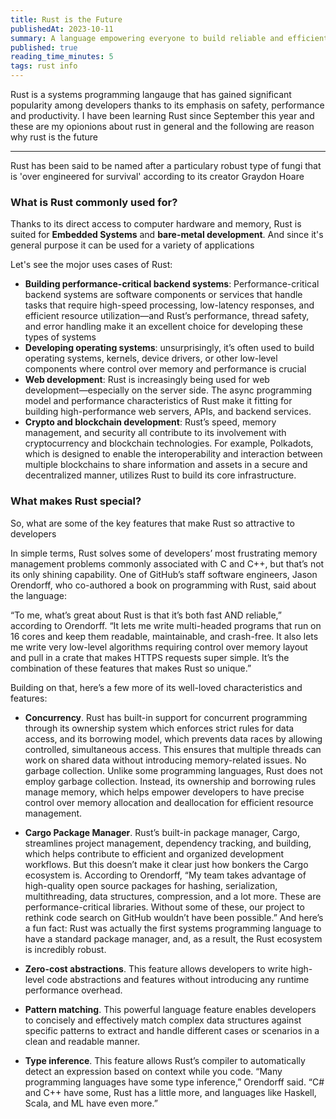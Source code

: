 ```yaml
---
title: Rust is the Future
publishedAt: 2023-10-11
summary: A language empowering everyone to build reliable and efficient software.
published: true
reading_time_minutes: 5
tags: rust info
---
```


Rust is a systems programming langauge that has gained significant popularity among developers thanks to its emphasis on safety, performance and productivity.
I have been learning Rust since September this year and these are my opionions about rust in general and the following are reason why rust is the future

---

<Callout emoji="💡">
  Rust has been said to be named after a particulary robust type of fungi that
  is 'over engineered for survival' according to its creator Graydon Hoare
</Callout>

### What is Rust commonly used for?

Thanks to its direct access to computer hardware and memory, Rust is suited for
**Embedded Systems** and **bare-metal development**. And since it's general purpose it can be used for a variety of applications

Let's see the mojor uses cases of Rust:

- **Building performance-critical backend systems**: Performance-critical backend systems are software components or services that handle tasks that require high-speed processing, low-latency responses, and efficient resource utilization—and Rust’s performance, thread safety, and error handling make it an excellent choice
  for developing these types of systems
- **Developing operating systems**: unsurprisingly, it’s often used to build operating systems, kernels, device drivers, or other low-level components where control over memory and performance is crucial
- **Web development**: Rust is increasingly being used for web development—especially on the server side. The async programming model and performance characteristics of Rust make it fitting for building high-performance web servers, APIs, and backend services.
- **Crypto and blockchain development**: Rust’s speed, memory management, and security all contribute to its involvement with cryptocurrency and blockchain technologies. For example, Polkadots,
  which is designed to enable the interoperability and interaction
  between multiple blockchains to share information and assets in a secure and decentralized manner,
  utilizes Rust to build its core infrastructure.

### What makes Rust special?

So, what are some of the key features that make Rust so attractive to developers

In simple terms, Rust solves some of developers’ most frustrating memory
management problems commonly associated with C and C++, but that’s not its
only shining capability. One of GitHub’s staff software engineers, Jason Orendorff,
who co-authored a book on programming with Rust, said about the language:

“To me, what’s great about Rust is that it’s both fast AND reliable,”
according to Orendorff. “It lets me write multi-headed programs that run
on 16 cores and keep them readable, maintainable, and crash-free. It also
lets me write very low-level algorithms requiring control over memory layout
and pull in a crate that makes HTTPS requests super simple. It’s the combination
of these features that makes Rust so unique.”

Building on that, here’s a few more of its well-loved characteristics and features:

- **Concurrency**. Rust has built-in support for concurrent programming through its ownership system which enforces strict rules for data access, and its borrowing model, which prevents data races by allowing controlled, simultaneous access. This ensures that multiple threads can work on shared data without introducing memory-related issues.
  No garbage collection. Unlike some programming languages, Rust does not employ garbage collection. Instead, its ownership and borrowing rules manage memory, which helps empower developers to have precise control over memory allocation and deallocation for efficient resource management.

- **Cargo Package Manager**. Rust’s built-in package manager, Cargo, streamlines
  project management, dependency tracking, and building, which helps contribute
  to efficient and organized development workflows. But this doesn’t make it clear
  just how bonkers the Cargo ecosystem is. According to Orendorff, “My team takes
  advantage of high-quality open source packages for hashing, serialization,
  multithreading, data structures, compression, and a lot more. These are
  performance-critical libraries. Without some of these, our project to rethink
  code search on GitHub wouldn’t have been possible.” And here’s a fun fact:
  Rust was actually the first systems programming language to have a standard
  package manager, and, as a result, the Rust ecosystem is incredibly robust.

- **Zero-cost abstractions**. This feature allows developers to
  write high-level code abstractions and features without introducing any
  runtime performance overhead.

- **Pattern matching**. This powerful language feature enables
  developers to concisely and effectively match complex data structures
  against specific patterns to extract and handle different cases or scenarios
  in a clean and readable manner.

- **Type inference**. This feature allows Rust’s compiler to
  automatically detect an expression based on context while you code.
  “Many programming languages have some type inference,” Orendorff said.
  “C# and C++ have some, Rust has a little more, and languages like Haskell,
  Scala, and ML have even more.”
